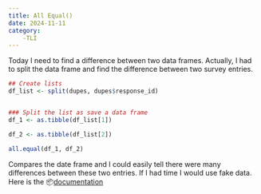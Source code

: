 ```yaml
---
title: All Equal()
date: 2024-11-11
category:
    -TLI
---
```


Today I need to find a difference between two data frames. Actually, I had to split the data frame and find the difference between two survey entries.

```r

## Create lists
df_list <- split(dupes, dupes$response_id)


### Split the list as save a data frame
df_1 <- as.tibble(df_list[1])

df_2 <- as.tibble(df_list[2])

```

```r


all.equal(df_1, df_2)
```

Compares the date frame and I could easily tell there were many differences between these two entries. If I had time I would use fake data. Here is the 📦[documentation](http://web.mit.edu/r/current/lib/R/library/base/html/all.equal.html)
